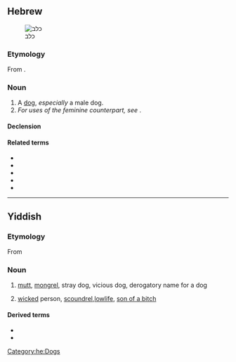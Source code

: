 ==Hebrew==
[[File:CanaanDogChakede.jpg|thumb|כלב]]
===Etymology===
{{HE root|כלב}}
From {{etyl|sem-pro|he}} {{m|sem-pro|*kalb-}}.

===Noun===
{{he-noun|g=m|tr=kélev|wv=כֶּלֶב|pl=כְּלָבִים|cons=כֶּלֶב|plcons=כַּלְבֵי|f=כַּלְבָּה|pat=קֶטֶל}}

# A [[dog]], ''especially'' a male dog.
# ''For uses of the feminine counterpart, see'' {{m|he|כַּלְבָּה}}.

====Declension====
{{he-decl|כֶּלֶב|כַּלְבּוֹ|p|כְּלָבִים|כַּלְבֵי־}}

====Related terms====
* {{l|he|כלב ים|כֶּלֶב־יָם|sc=Hebr|tr=kélev-yam}}
* {{l|he|כלב נהר|כֶּלֶב־נָהָר|sc=Hebr|tr=kélev-náhar}}
* {{l|he|כְּלַבְלָב|sc=Hebr|tr=k'lavláv}}
* {{l|he|כַּלְבָן|sc=Hebr|tr=kalbán}}
* {{l|he|כַּלֶּבֶת|sc=Hebr|tr=kalévet}}

[[Category:he:Dogs]]

----

==Yiddish==

===Etymology===
From {{der|yi|he|כלב}}

===Noun===
{{yi-noun|g=m|tr=keylev|wv=כּלב|pl=כּלבים|pltr=klovem}}

#{{lb|yi|derogatory}} [[mutt]], [[mongrel]], stray dog, vicious dog, derogatory name for a dog
#{{lb|yi|derogatory}} [[wicked]] person, [[scoundrel]],[[lowlife]], [[son of a bitch]]

====Derived terms====
*{{l|yi|כּלבֿטע|tr=klafte|gloss=nasty woman}}
*{{l|yi|כּלבֿ שבכּלבים|tr=keylev shebeklovim|gloss=mean son of a bitch}}
